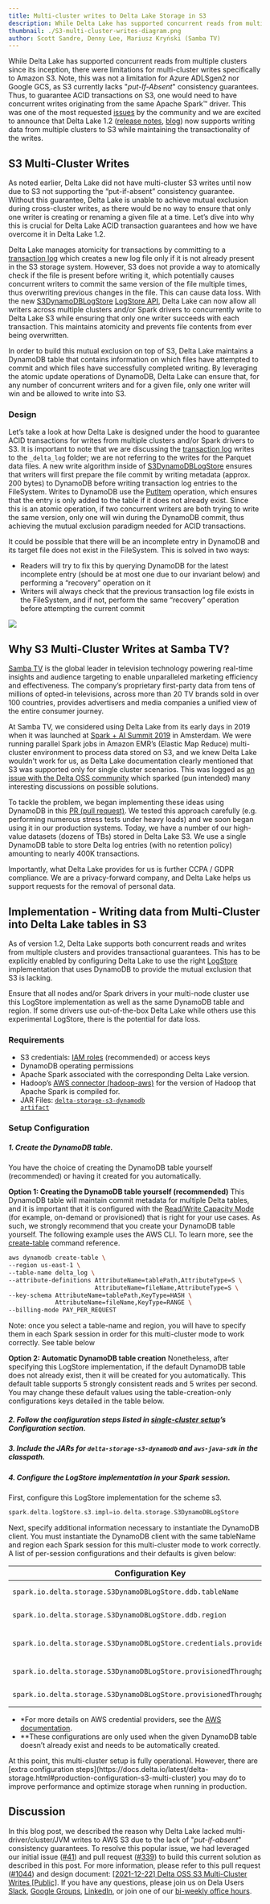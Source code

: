 ```yaml
---
title: Multi-cluster writes to Delta Lake Storage in S3
description: While Delta Lake has supported concurrent reads from multiple clusters since its inception, there were limitations for multi-cluster writes specifically to Amazon S3.  Note, this was not a limitation for Azure ADLSgen2 nor Google GCS, as S3 currently lacks “put-If-Absent” consistency guarantees.  Thus, to guarantee ACID transactions on S3, one would need to have concurrent writes originating from the same Apache Spark™ driver. This was one of the most requested issues by the community and we are excited to announce that Delta Lake 1.2 (release notes, blog)  now supports writing data from multiple clusters to S3 while maintaining the transactionality of the writes.
thumbnail: ./S3-multi-cluster-writes-diagram.png
author: Scott Sandre, Denny Lee, Mariusz Kryński (Samba TV)
---
```


While Delta Lake has supported concurrent reads from multiple clusters since its inception, there were limitations for multi-cluster writes specifically to Amazon S3. Note, this was not a limitation for Azure ADLSgen2 nor Google GCS, as S3 currently lacks "_put-If-Absent_" consistency guarantees. Thus, to guarantee ACID transactions on S3, one would need to have concurrent writes originating from the same Apache Spark™ driver. This was one of the most requested [issues](https://github.com/delta-io/delta/issues/41) by the community and we are excited to announce that Delta Lake 1.2 ([release notes](https://github.com/delta-io/delta/releases/tag/v1.2.0), [blog](https://delta.io/blog/2022-05-05-delta-lake-1-2-released/)) now supports writing data from multiple clusters to S3 while maintaining the transactionality of the writes.

## S3 Multi-Cluster Writes

As noted earlier, Delta Lake did not have multi-cluster S3 writes until now due to S3 not supporting the “put-if-absent” consistency guarantee. Without this guarantee, Delta Lake is unable to achieve mutual exclusion during cross-cluster writes, as there would be no way to ensure that only one writer is creating or renaming a given file at a time. Let’s dive into why this is crucial for Delta Lake ACID transaction guarantees and how we have overcome it in Delta Lake 1.2.

Delta Lake manages atomicity for transactions by committing to a [transaction log](https://databricks.com/blog/2019/08/21/diving-into-delta-lake-unpacking-the-transaction-log.html) which creates a new log file only if it is not already present in the S3 storage system. However, S3 does not provide a way to atomically check if the file is present before writing it, which potentially causes concurrent writers to commit the same version of the file multiple times, thus overwriting previous changes in the file. This can cause data loss. With the new [S3DynamoDBLogStore](https://github.com/delta-io/delta/pull/1044) [LogStore API](https://github.com/delta-io/delta/blob/master/storage/src/main/java/io/delta/storage/LogStore.java), Delta Lake can now allow all writers across multiple clusters and/or Spark drivers to concurrently write to Delta Lake S3 while ensuring that only one writer succeeds with each transaction. This maintains atomicity and prevents file contents from ever being overwritten.

In order to build this mutual exclusion on top of S3, Delta Lake maintains a DynamoDB table that contains information on which files have attempted to commit and which files have successfully completed writing. By leveraging the atomic update operations of DynamoDB, Delta Lake can ensure that, for any number of concurrent writers and for a given file, only one writer will win and be allowed to write into S3.

### Design

Let’s take a look at how Delta Lake is designed under the hood to guarantee ACID transactions for writes from multiple clusters and/or Spark drivers to S3. It is important to note that we are discussing the [transaction log](https://databricks.com/blog/2019/08/21/diving-into-delta-lake-unpacking-the-transaction-log.html) writes to the <code>\_delta_log</code> folder; we are not referring to the writes for the Parquet data files. A new write algorithm inside of [S3DynamoDBLogStore](https://github.com/delta-io/delta/pull/1044) ensures that writers will first prepare the file commit by writing metadata (approx. 200 bytes) to DynamoDB before writing transaction log entries to the FileSystem. Writes to DynamoDB use the [PutItem](https://docs.aws.amazon.com/amazondynamodb/latest/APIReference/API_PutItem.html) operation, which ensures that the entry is only added to the table if it does not already exist. Since this is an atomic operation, if two concurrent writers are both trying to write the same version, only one will win during the DynamoDB commit, thus achieving the mutual exclusion paradigm needed for ACID transactions.

It could be possible that there will be an incomplete entry in DynamoDB and its target file does not exist in the FileSystem. This is solved in two ways:

- Readers will try to fix this by querying DynamoDB for the latest incomplete entry (should be at most one due to our invariant below) and performing a “recovery” operation on it
- Writers will always check that the previous transaction log file exists in the FileSystem, and if not, perform the same “recovery” operation before attempting the current commit

![](./S3-multi-cluster-writes-diagram.png)

## Why S3 Multi-Cluster Writes at Samba TV?

[Samba TV](https://samba.tv/business) is the global leader in television technology powering real-time insights and audience targeting to enable unparalleled marketing efficiency and effectiveness. The company’s proprietary first-party data from tens of millions of opted-in televisions, across more than 20 TV brands sold in over 100 countries, provides advertisers and media companies a unified view of the entire consumer journey.

At Samba TV, we considered using Delta Lake from its early days in 2019 when it was launched at [Spark + AI Summit 2019](https://databricks.com/sparkaisummit/europe19) in Amsterdam. We were running parallel Spark jobs in Amazon EMR’s (Elastic Map Reduce) multi-cluster environment to process data stored on S3, and we knew Delta Lake wouldn't work for us, as Delta Lake documentation clearly mentioned that S3 was supported only for single cluster scenarios. This was logged as [an issue with the Delta OSS community](https://github.com/delta-io/delta/issues/41) which sparked (pun intended) many interesting discussions on possible solutions.

To tackle the problem, we began implementing these ideas using DynamoDB in this [PR (pull request)](https://github.com/delta-io/delta/pull/339). We tested this approach carefully (e.g. performing numerous stress tests under heavy loads) and we soon began using it in our production systems. Today, we have a number of our high-value datasets (dozens of TBs) stored in Delta Lake S3. We use a single DynamoDB table to store Delta log entries (with no retention policy) amounting to nearly 400K transactions.

Importantly, what Delta Lake provides for us is further CCPA / GDPR compliance. We are a privacy-forward company, and Delta Lake helps us support requests for the removal of personal data.

## Implementation - Writing data from Multi-Cluster into Delta Lake tables in S3

As of version 1.2, Delta Lake supports both concurrent reads and writes from multiple clusters and provides transactional guarantees. This has to be explicitly enabled by configuring Delta Lake to use the right [LogStore](https://github.com/delta-io/delta/blob/master/storage/src/main/java/io/delta/storage/LogStore.java) implementation that uses DynamoDB to provide the mutual exclusion that S3 is lacking.

Ensure that all nodes and/or Spark drivers in your multi-node cluster use this LogStore implementation as well as the same DynamoDB table and region. If some drivers use out-of-the-box Delta Lake while others use this experimental LogStore, there is the potential for data loss.

### Requirements

- S3 credentials: [IAM roles](https://docs.aws.amazon.com/IAM/latest/UserGuide/id_roles.html) (recommended) or access keys
- DynamoDB operating permissions
- Apache Spark associated with the corresponding Delta Lake version.
- Hadoop’s [AWS connector (hadoop-aws)](https://mvnrepository.com/artifact/org.apache.hadoop/hadoop-aws/) for the version of Hadoop that Apache Spark is compiled for.
- JAR Files: [<code>delta-storage-s3-dynamodb artifact</code>](https://mvnrepository.com/artifact/io.delta/delta-storage-s3-dynamodb/1.2.1)

### Setup Configuration

##### 1. Create the DynamoDB table.

You have the choice of creating the DynamoDB table yourself (recommended) or having it created for you automatically.

**Option 1: Creating the DynamoDB table yourself (recommended)**
This DynamoDB table will maintain commit metadata for multiple Delta tables, and it is important that it is configured with the [Read/Write Capacity Mode](https://docs.aws.amazon.com/amazondynamodb/latest/developerguide/HowItWorks.ReadWriteCapacityMode.html) (for example, on-demand or provisioned) that is right for your use cases. As such, we strongly recommend that you create your DynamoDB table yourself. The following example uses the AWS CLI. To learn more, see the [create-table](https://docs.aws.amazon.com/cli/latest/reference/dynamodb/create-table.html) command reference.

```bash
aws dynamodb create-table \
--region us-east-1 \
--table-name delta_log \
--attribute-definitions AttributeName=tablePath,AttributeType=S \
                        AttributeName=fileName,AttributeType=S \
--key-schema AttributeName=tablePath,KeyType=HASH \
             AttributeName=fileName,KeyType=RANGE \
--billing-mode PAY_PER_REQUEST
```

Note: once you select a table-name and region, you will have to specify them in each Spark session in order for this multi-cluster mode to work correctly. See table below

**Option 2: Automatic DynamoDB table creation**
Nonetheless, after specifying this LogStore implementation, if the default DynamoDB table does not already exist, then it will be created for you automatically. This default table supports 5 strongly consistent reads and 5 writes per second. You may change these default values using the table-creation-only configurations keys detailed in the table below.

##### 2. Follow the configuration steps listed in [single-cluster setup](https://docs.delta.io/1.2.0/delta-storage.html#-delta-storage-s3-single-cluster)’s Configuration section.

##### 3. Include the JARs for `delta-storage-s3-dynamodb` and `aws-java-sdk` in the classpath.

##### 4. Configure the LogStore implementation in your Spark session.

First, configure this LogStore implementation for the scheme s3.

```scala
spark.delta.logStore.s3.impl=io.delta.storage.S3DynamoDBLogStore
```

Next, specify additional information necessary to instantiate the DynamoDB client. You must instantiate the DynamoDB client with the same tableName and region each Spark session for this multi-cluster mode to work correctly. A list of per-session configurations and their defaults is given below:

| Configuration Key                                                     | Description                                     | Default                                                                                                                                                  |
| --------------------------------------------------------------------- | ----------------------------------------------- | -------------------------------------------------------------------------------------------------------------------------------------------------------- |
| `spark.io.delta.storage.S3DynamoDBLogStore.ddb.tableName`             | The name of the DynamoDB table to use           | `delta_log`                                                                                                                                              |
| `spark.io.delta.storage.S3DynamoDBLogStore.ddb.region`                | The region to be used by the client             | `us-east-1`                                                                                                                                              |
| `spark.io.delta.storage.S3DynamoDBLogStore.credentials.provider`      | The AWSCredentialsProvider\* used by the client | [`DefaultAWSCredentialsProviderChain`](https://docs.aws.amazon.com/AWSJavaSDK/latest/javadoc/com/amazonaws/auth/DefaultAWSCredentialsProviderChain.html) |
| `spark.io.delta.storage.S3DynamoDBLogStore.provisionedThroughput.rcu` | (Table-creation-only\*\*) Read Capacity Units   | `5`                                                                                                                                                      |
| `spark.io.delta.storage.S3DynamoDBLogStore.provisionedThroughput.wcu` | (Table-creation-only\*\*) Write Capacity Units  | `5`                                                                                                                                                      |

- \*For more details on AWS credential providers, see the [AWS documentation](https://docs.aws.amazon.com/sdk-for-java/v1/developer-guide/credentials.html).
- \*\*These configurations are only used when the given DynamoDB table doesn’t already exist and needs to be automatically created.

<Info title="Important!" level="warning">
  At this point, this multi-cluster setup is fully operational. However, there
  are [extra configuration
  steps](https://docs.delta.io/latest/delta-storage.html#production-configuration-s3-multi-cluster)
  you may do to improve performance and optimize storage when running in
  production.
</Info>

## Discussion

In this blog post, we described the reason why Delta Lake lacked multi-driver/cluster/JVM writes to AWS S3 due to the lack of "_put-if-absent_" consistency guarantees. To resolve this popular issue, we had leveraged our initial issue ([#41](https://github.com/delta-io/delta/issues/41)) and pull request ([#339](https://github.com/delta-io/delta/pull/339)) to build this current solution as described in this post. For more information, please refer to this pull request ([#1044](https://github.com/delta-io/delta/pull/1044)) and design document: [[2021-12-22] Delta OSS S3 Multi-Cluster Writes [Public]](https://docs.google.com/document/d/1Gs4ZsTH19lMxth4BSdwlWjUNR-XhKHicDvBjd2RqNd8/edit#heading=h.mjjuxw9mcz9h). If you have any questions, please join us on Dela Users [Slack](https://go.delta.io/delta-users), [Google Groups](https://groups.google.com/forum/#!forum/delta-users), [LinkedIn](https://linkedin.com/company/deltalake), or join one of our [bi-weekly office hours](http://youtube.com/c/deltalake).
